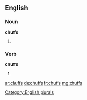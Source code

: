 ==English==

===Noun===
'''chuffs'''

# {{plural of|chuff}}

===Verb===
'''chuffs'''

# {{third-person singular of|chuff}}

[[Category:English plurals]]

[[ar:chuffs]]
[[de:chuffs]]
[[fr:chuffs]]
[[mg:chuffs]]